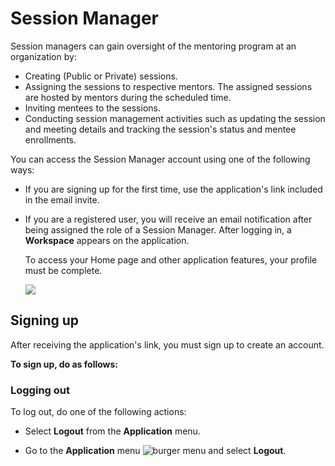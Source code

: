 
# Session Manager

Session managers can gain oversight of the mentoring program at an organization by:

* Creating (Public or Private) sessions.
* Assigning the sessions to respective mentors. The assigned sessions are hosted by mentors during the scheduled time.
* Inviting mentees to the sessions.
* Conducting session management activities such as updating the session and meeting details and tracking the session's status and mentee enrollments.

You can access the Session Manager account using one of the following ways:

* If you are signing up for the first time, use the application's link included in the email invite.
* If you are a registered user, you will receive an email notification after being assigned the role of a Session Manager. After logging in, a **Workspace** appears on the application.

    <Admonition type="note">    
    <p>To access your Home page and other application features, your profile must be complete.</p>
    </Admonition>

    ![](media/sessionmanagerpage.png)

## Signing up

After receiving the application's link, you must sign up to create an account.

**To sign up, do as follows:**

<SignUp />

### Logging out

To log out, do one of the following actions:

* Select <b>Logout</b> from the <b>Application</b> menu.

* Go to the <b>Application</b> menu ![burger menu](media/burgermenu-icon.png) and select <b>Logout</b>.

